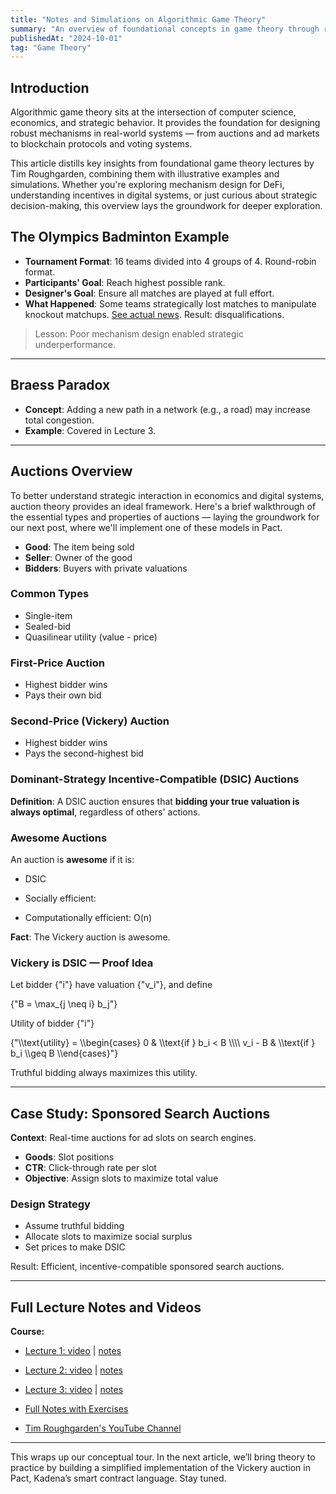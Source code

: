```yaml
---
title: "Notes and Simulations on Algorithmic Game Theory"
summary: "An overview of foundational concepts in game theory through real-world examples, auction models, and simulations — with references to Tim Roughgarden’s lecture series."
publishedAt: "2024-10-01"
tag: "Game Theory"
---
```


## Introduction

Algorithmic game theory sits at the intersection of computer science, economics, and strategic behavior. It provides the foundation for designing robust mechanisms in real-world systems — from auctions and ad markets to blockchain protocols and voting systems.

This article distills key insights from foundational game theory lectures by Tim Roughgarden, combining them with illustrative examples and simulations. Whether you're exploring mechanism design for DeFi, understanding incentives in digital systems, or just curious about strategic decision-making, this overview lays the groundwork for deeper exploration.


## The Olympics Badminton Example

- **Tournament Format**: 16 teams divided into 4 groups of 4. Round-robin format.
- **Participants' Goal**: Reach highest possible rank.
- **Designer's Goal**: Ensure all matches are played at full effort.
- **What Happened**: Some teams strategically lost matches to manipulate knockout matchups. [See actual news](https://www.youtube.com/watch?v=hdK4vPz0qaI). Result: disqualifications.

> Lesson: Poor mechanism design enabled strategic underperformance.

---

## Braess Paradox

- **Concept**: Adding a new path in a network (e.g., a road) may increase total congestion.
- **Example**: Covered in Lecture 3.

---

## Auctions Overview

To better understand strategic interaction in economics and digital systems, auction theory provides an ideal framework. Here's a brief walkthrough of the essential types and properties of auctions — laying the groundwork for our next post, where we'll implement one of these models in Pact.

- **Good**: The item being sold
- **Seller**: Owner of the good
- **Bidders**: Buyers with private valuations

### Common Types

- Single-item
- Sealed-bid
- Quasilinear utility (value - price)

### First-Price Auction

- Highest bidder wins
- Pays their own bid

### Second-Price (Vickery) Auction

- Highest bidder wins
- Pays the second-highest bid

### Dominant-Strategy Incentive-Compatible (DSIC) Auctions

**Definition**: A DSIC auction ensures that **bidding your true valuation is always optimal**, regardless of others' actions.

### Awesome Auctions

An auction is **awesome** if it is:

- DSIC
- Socially efficient: <LatexRenderer children="\sum_{i=1}^n v_i x_i" />


- Computationally efficient: <LatexRenderer>O(n)</LatexRenderer>

**Fact**: The Vickery auction is awesome.

### Vickery is DSIC — Proof Idea

Let bidder <LatexRenderer>{"i"}</LatexRenderer> have valuation <LatexRenderer>{"v_i"}</LatexRenderer>, and define

<LatexRenderer>{"B = \\max_{j \\neq i} b_j"}</LatexRenderer>

Utility of bidder <LatexRenderer>{"i"}</LatexRenderer>

<LatexRenderer displayMode>
  {"\\text{utility} = \\begin{cases} 0 & \\text{if } b_i < B \\\\ v_i - B & \\text{if } b_i \\geq B \\end{cases}"}
</LatexRenderer>

Truthful bidding always maximizes this utility.

---

## Case Study: Sponsored Search Auctions

**Context**: Real-time auctions for ad slots on search engines.

- **Goods**: Slot positions
- **CTR**: Click-through rate per slot
- **Objective**: Assign slots to maximize total value

### Design Strategy

- Assume truthful bidding
- Allocate slots to maximize social surplus
- Set prices to make DSIC

Result: Efficient, incentive-compatible sponsored search auctions.

---

## Full Lecture Notes and Videos

**Course:**

- [Lecture 1: video](https://youtu.be/TM_QFmQU_VA?list=PLEGCF-WLh2RJBqmxvZ0_ie-mleCFhi2N4) | [notes](http://timroughgarden.org/f13/l/l1.pdf)

- [Lecture 2: video](https://www.youtube.com/watch?v=z1QZqYuiGa8&list=PLEGCF-WLh2RJBqmxvZ0_ie-mleCFhi2N4&index=) | [notes](http://timroughgarden.org/f13/l/l2.pdf)

- [Lecture 3: video](https://youtu.be/9qZwchMuslk?list=PLEGCF-WLh2RJBqmxvZ0_ie-mleCFhi2N4) | [notes](http://timroughgarden.org/f13/l/l3.pdf)

- [Full Notes with Exercises](http://timroughgarden.org/f13/f13.pdf?utm_source=pocket_mylist)

- [Tim Roughgarden's YouTube Channel](https://www.youtube.com/channel/UCcH4Ga14Y4ELFKrEYM1vXCg)

---

This wraps up our conceptual tour. In the next article, we’ll bring theory to practice by building a simplified implementation of the Vickery auction in Pact, Kadena’s smart contract language. Stay tuned.

